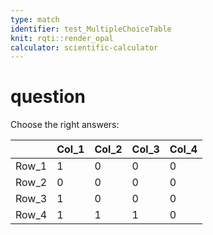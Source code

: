 ```yaml
---
type: match
identifier: test_MultipleChoiceTable
knit: rqti::render_opal
calculator: scientific-calculator
---
```


# question

Choose the right answers:

|     |Col_1 |Col_2|Col_3|Col_4|
|-----|------|-----|-----|-----
|Row_1| 1    | 0   | 0   | 0   |
|Row_2| 0    | 0   | 0   | 0   |
|Row_3| 1    | 0   | 0   | 0   |
|Row_4| 1    | 1   | 1   | 0   |
